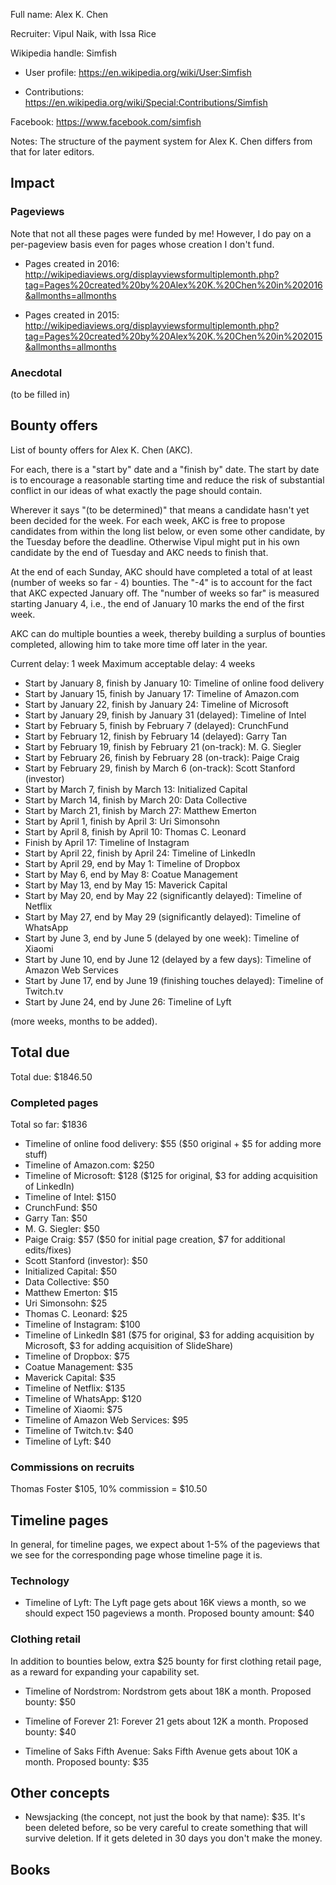 Full name: Alex K. Chen

Recruiter: Vipul Naik, with Issa Rice

Wikipedia handle: Simfish

* User profile: https://en.wikipedia.org/wiki/User:Simfish

* Contributions: https://en.wikipedia.org/wiki/Special:Contributions/Simfish

Facebook: https://www.facebook.com/simfish

Notes: The structure of the payment system for Alex K. Chen differs from that for later editors.

== Impact ==

=== Pageviews ===

Note that not all these pages were funded by me! However, I do pay on a per-pageview basis even for pages whose creation I don't fund.

* Pages created in 2016: http://wikipediaviews.org/displayviewsformultiplemonth.php?tag=Pages%20created%20by%20Alex%20K.%20Chen%20in%202016&allmonths=allmonths

* Pages created in 2015: http://wikipediaviews.org/displayviewsformultiplemonth.php?tag=Pages%20created%20by%20Alex%20K.%20Chen%20in%202015&allmonths=allmonths

=== Anecdotal ===

(to be filled in)

== Bounty offers ==
List of bounty offers for Alex K. Chen (AKC).

For each, there is a "start by" date and a "finish by" date. The start
by date is to encourage a reasonable starting time and reduce the risk
of substantial conflict in our ideas of what exactly the page should
contain.

Wherever it says "(to be determined)" that means a candidate hasn't
yet been decided for the week. For each week, AKC is free to propose
candidates from within the long list below, or even some other
candidate, by the Tuesday before the deadline. Otherwise Vipul might
put in his own candidate by the end of Tuesday and AKC needs to finish
that.

At the end of each Sunday, AKC should have completed a total of at
least (number of weeks so far - 4) bounties. The "-4" is to account
for the fact that AKC expected January off. The "number of weeks so
far" is measured starting January 4, i.e., the end of January 10 marks
the end of the first week.

AKC can do multiple bounties a week, thereby building a surplus of
bounties completed, allowing him to take more time off later in the
year.

Current delay: 1 week
Maximum acceptable delay: 4 weeks

* Start by January 8, finish by January 10: Timeline of online food delivery
* Start by January 15, finish by January 17: Timeline of Amazon.com
* Start by January 22, finish by January 24: Timeline of Microsoft
* Start by January 29, finish by January 31 (delayed): Timeline of Intel
* Start by February 5, finish by February 7 (delayed): CrunchFund
* Start by February 12, finish by February 14 (delayed): Garry Tan
* Start by February 19, finish by February 21 (on-track): M. G. Siegler
* Start by February 26, finish by February 28 (on-track): Paige Craig
* Start by February 29, finish by March 6 (on-track): Scott Stanford (investor)
* Start by March 7, finish by March 13: Initialized Capital
* Start by March 14, finish by March 20: Data Collective
* Start by March 21, finish by March 27: Matthew Emerton
* Start by April 1, finish by April 3: Uri Simonsohn
* Start by April 8, finish by April 10: Thomas C. Leonard
* Finish by April 17: Timeline of Instagram
* Start by April 22, finish by April 24: Timeline of LinkedIn
* Start by April 29, end by May 1: Timeline of Dropbox
* Start by May 6, end by May 8: Coatue Management
* Start by May 13, end by May 15: Maverick Capital
* Start by May 20, end by May 22 (significantly delayed): Timeline of Netflix
* Start by May 27, end by May 29 (significantly delayed): Timeline of WhatsApp
* Start by June 3, end by June 5 (delayed by one week): Timeline of Xiaomi
* Start by June 10, end by June 12 (delayed by a few days): Timeline of Amazon Web Services
* Start by June 17, end by June 19 (finishing touches delayed): Timeline of Twitch.tv
* Start by June 24, end by June 26: Timeline of Lyft

(more weeks, months to be added).

== Total due ==

Total due: $1846.50

=== Completed pages ===

Total so far: $1836

* Timeline of online food delivery: $55 ($50 original + $5 for adding more stuff)
* Timeline of Amazon.com: $250
* Timeline of Microsoft: $128 ($125 for original, $3 for adding acquisition of LinkedIn)
* Timeline of Intel: $150
* CrunchFund: $50
* Garry Tan: $50
* M. G. Siegler: $50
* Paige Craig: $57 ($50 for initial page creation, $7 for additional edits/fixes)
* Scott Stanford (investor): $50
* Initialized Capital: $50
* Data Collective: $50
* Matthew Emerton: $15
* Uri Simonsohn: $25
* Thomas C. Leonard: $25
* Timeline of Instagram: $100
* Timeline of LinkedIn $81 ($75 for original, $3 for adding acquisition by Microsoft, $3 for adding acquisition of SlideShare)
* Timeline of Dropbox: $75
* Coatue Management: $35
* Maverick Capital: $35
* Timeline of Netflix: $135
* Timeline of WhatsApp: $120
* Timeline of Xiaomi: $75
* Timeline of Amazon Web Services: $95
* Timeline of Twitch.tv: $40
* Timeline of Lyft: $40

=== Commissions on recruits ===

Thomas Foster $105, 10% commission = $10.50

== Timeline pages ==

In general, for timeline pages, we expect about 1-5% of the pageviews
that we see for the corresponding page whose timeline page it is.

=== Technology ===

* Timeline of Lyft: The Lyft page gets about 16K views a month, so we should expect 150 pageviews a month. Proposed bounty amount: $40

=== Clothing retail ===

In addition to bounties below, extra $25 bounty for first clothing
retail page, as a reward for expanding your capability set.

* Timeline of Nordstrom: Nordstrom gets about 18K a month. Proposed bounty: $50

* Timeline of Forever 21: Forever 21 gets about 12K a month. Proposed bounty: $40

* Timeline of Saks Fifth Avenue: Saks Fifth Avenue gets about 10K a month.  Proposed bounty: $35

== Other concepts ==

* Newsjacking (the concept, not just the book by that name): $35. It's been deleted before, so be very careful to create something that will survive deletion. If it gets deleted in 30 days you don't make the money.

== Books ==

